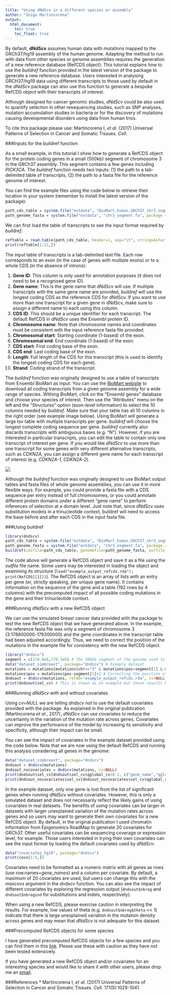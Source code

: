 ```yaml
---
title: "Using dNdScv in a different species or assembly"
author: "Inigo Martincorena"
output: 
  html_document:
    toc: true
    toc_float: true
---
```


By default, **dNdScv** assumes human data with mutations mapped to the GRCh37/hg19 assembly of the human genome. Adapting the method to run with data from other species or genome assemblies requires the generation of a new reference database (RefCDS object). This tutorial explains how to use the *buildref* function provided in the latest version of the package to generate a new reference database. Users interested in analysing GRCH37/hg19 data using different transcripts to those used by default in the *dNdScv* package can also use this function to generate a bespoke RefCDS object with their transcripts of interest.

Although designed for cancer genomic studies, *dNdScv* could be also used to quantify selection in other resequencing studies, such as SNP analyses, mutation accumulation studies in bacteria or for the discovery of mutations causing developmental disorders using data from human trios.

To cite this package please use:
Martincorena I, *et al*. (2017) Universal Patterns of Selection in Cancer and Somatic Tissues. *Cell*.

###Inputs for the buildref function

As a small example, in this tutorial I show how to generate a RefCDS object for the protein coding genes in a small (500kb) segment of chromosome 3 in the GRCh37 assembly. This segment contains a few genes including *PICK3CA*. The *buildref* function needs two inputs: (1) the path to a tab-delimited table of transcripts, (2) the path to a fasta file for the reference genome of interest. 

You can find the example files using the code below to retrieve their location in your system (remember to install the latest version of the package):

```r
path_cds_table = system.file("extdata", "BioMart_human_GRCh37_chr3_segment.txt", package = "dndscv", mustWork = TRUE)
path_genome_fasta = system.file("extdata", "chr3_segment.fa", package = "dndscv", mustWork = TRUE)
```

We can first load the table of transcripts to see the input format required by *buildref*.

```r
reftable = read.table(path_cds_table, header=1, sep="\t", stringsAsFactors=F)
print(reftable[1:21,])
```

The input table of transcripts is a tab-delimited text file. Each row corresponds to an exon (in the case of genes with multiple exons) or to a whole CDS (in the absence of introns):

1. **Gene ID**: This column is only used for annotation purposes (it does not need to be a recognised gene ID).
2. **Gene name**: This is the gene name that dNdScv will use. If multiple transcripts with the same gene name are provided, *buildref* will use the longest coding CDS as the reference CDS for dNdScv. If you want to use more than one transcript for a given gene in dNdScv, make sure to assign a different name to each using this column.
3. **CDS ID**: This should be a unique identifier for each transcript. The default RefCDS in *dNdScv* uses the Ensembl protein ID.
4. **Chromosome name**: Note that chromosome names and coordinates must be consistent with the input reference fasta file provided.
5. **Chromosomal start**: Starting coordinate (1-based) of the exon.
6. **Chromosomal end**: End coordinate (1-based) of the exon.
7. **CDS start**: First coding base of the exon.
8. **CDS end**: Last coding base of the exon.
9. **Length**: Full length of the CDS for this transcript (this is used to identify the longest coding CDS for each gene).
10. **Strand**: Coding strand of the transcript.

The *buildref* function was originally designed to use a table of transcripts from Ensembl BioMart as input. You can use the [BioMart website](https://www.ensembl.org/biomart/martview/) to download all coding transcripts from a given genome assembly for a wide range of species. Withing BioMart, click on the "Ensembl genes" database and choose your species of interest. Then use the "Attributes" menu on the left and the "Structures" option (exon-level information) to select the 10 columns needed by *buildref*. Make sure that your table has all 10 columns in the right order (see example image below). Using BioMart will generate a large tsv table with multiple transcripts per gene. *buildref* will choose the longest complete coding sequence per gene. *buildref* currently also discards transcripts with ambiguous bases (e.g. "N"). However, if you are interested in particular transcripts, you can edit the table to contain only one transcript of interest per gene. If you would like *dNdScv* to use more than one transcript for some genes with very different alternative transcripts, such as *CDKN2A*, you can assign a different gene name for each transcript of interest (e.g. *CDKN2A-1*, *CDKN2A-2*).

![ ](Ensembl_BioMart_screenshot.png)

Although the *buildref* function was originally designed to use BioMart output tables and fasta files of whole genome assemblies, you can use it in more flexible ways. For example, you could provide a fasta file with a CDS sequence per entry instead of full chromosomes, or you could annotate different protein domains under a different "gene name" to perform inferences of selection at a domain level. Just note that, since dNdScv uses substitution models in a trinucleotide context, buildref will need to access the base before and after each CDS in the input fasta file.

###Using buildref

```r
library(dndscv)
path_cds_table = system.file("extdata", "BioMart_human_GRCh37_chr3_segment.txt", package = "dndscv", mustWork = TRUE)
path_genome_fasta = system.file("extdata", "chr3_segment.fa", package = "dndscv", mustWork = TRUE)
buildref(cdsfile=path_cds_table, genomefile=path_genome_fasta, outfile = "example_output_refcds.rda")
```

The code above will generate a RefCDS object and save it as a file using the *outfile* file name. Some users may be interested in loading the object and examining its structure (```load("example_output_refcds.rda"); print(RefCDS[[1]])```). The RefCDS object is an array of lists with an entry per gene (or, strictly speaking, per unique gene name). It contains information on the sequence of the gene and a table (192 rows by 4 columns) with the precomputed impact of all possible coding mutations in the gene and their trinucleotide context.

###Running dNdScv with a new RefCDS object

We can use the simulated breast cancer data provided with the package to test the new RefCDS object that we have generated above. In the example, the reference fasta file was only a segment of chromosome 3 (3:178800000-179300000) and the gene coordinates in the transcript table had been adjusted accordingly. Thus, we need to correct the position of the mutations in the example file for consistency with the new RefCDS object.

```r
library("dndscv")
segment = c(178.8e6,179.3e6) # The 500kb segment of the genome used to generate the new RefCDS
data("dataset_simbreast", package="dndscv") # Example dataset
mutations = mutations[mutations$chr=="3" & mutations$pos>segment[1] & mutations$pos<segment[2], ] # Restricting the mutations to those inside the segment
mutations$pos = mutations$pos-segment[1]+1 # Correcting the position of the mutations to their position in the reference fasta file used
dndsout = dndscv(mutations, refdb="example_output_refcds.rda", cv=NULL)
print(dndsout$sel_cv) # This is shown as an example but these results based on a few genes should not be trusted
```

###Running *dNdScv* with and without covariates

Using *cv=NULL* we are telling *dndscv* not to use the default covariates provided with the package. As explained in the original publication (Martincorena *et al.*, 2017), *dNdScv* can use covariates to reduce the uncertainty in the variation of the mutation rate across genes. Covariates can improve the performance of the model by increasing its sensitivity and specificity, although their impact can be small. 

You can see the impact of covariates in the example dataset provided using the code below. Note that we are now using the default RefCDS and running this analysis considering all genes in the genome:

```r
data("dataset_simbreast", package="dndscv")
dndsout = dndscv(mutations)
dndsout_nocovariates = dndscv(mutations, cv=NULL)
print(dndsout$sel_cv[dndsout$sel_cv$qglobal_cv<0.1, c("gene_name","qglobal_cv")])
print(dndsout_nocovariates$sel_cv[dndsout_nocovariates$sel_cv$qglobal_cv<0.1, c("gene_name","qglobal_cv")])
```

In the example dataset, only one gene is lost from the list of significant genes when running dNdScv without covariates. However, this is only a simulated dataset and does not necessarily reflect the likely gains of using covariates in real datasets. The benefits of using covariates can be larger in datasets with larger unexplained variation of the mutation rates across genes and so users may want to generate their own covariates for a new RefCDS object. By default, in the original publication I used chromatin information from Epigenomics RoadMap to generate 20 covariates for GRCh37. Other useful covariates can be sequencing coverage or expression level, for example. Those users interested in trying their own covariates can see the input format by loading the default covariates used by *dNdScv*:

```r
data("covariates_hg19", package="dndscv")
print(covs[1:5,])
```

Covariates need to be formatted as a numeric matrix with all genes as rows (use row.names=*gene_names*) and a column per covariate. By default, a maximum of 20 covariates are used, but users can change this with the *maxcovs* argument in the dndscv function. You can also see the impact of different covariates by exploring the regression output (```dndsout$nbreg``` and ```dndsout$nbregind``` for substitutions and indels, respectively).

When using a new RefCDS, please exercise caution in interpreting the results. For example, low values of theta (e.g. ```dndsout$nbreg$theta``` << 1) indicate that there is large unexplained variation in the mutation density across genes and may mean that *dNdScv* is not adequate for this dataset.

###Precomputed RefCDS objects for some species

I have generated precomputed RefCDS objects for a few species and you can find them in this [link](https://github.com/im3sanger/dndscv_data/tree/master/data). Please use these with caution as they have not been tested extensively.

If you have generated a new RefCDS object and/or covariates for an interesting species and would like to share it with other users, please drop me an [email](https://www.sanger.ac.uk/people/directory/martincorena-inigo).

###References
* Martincorena I, *et al*. (2017) Universal Patterns of Selection in Cancer and Somatic Tissues. *Cell*. 171(5):1029-1041.
